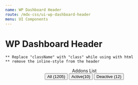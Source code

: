 ```yaml
---
name: WP Dashboard Header
route: /mdx-css/ui-wp-dashboard-header
menu: UI Components
---
```



# WP Dashboard Header

`** Replace "className" with "class" while using with html` <br />
`** remove the inline-style from the header`

<Playground>
	<header class="tutor-wp-dashboard-header d-lg-flex justify-content-between align-items-center tutor-px-30 tutor-py-20" style={{border: '1px solid #f1f1f1'}}>
		<div class="header-title text-medium-h5 color-text-primary mb-lg-0 mb-3">Addons List</div>
		<div class="filter-btns text-regular-body color-text-subsued">
			<button type="button" class="filter-btn" data-tab-filter-target="all">
				All <span class="item-count">(1205)</span>
			</button>
			<button type="button" class="filter-btn" data-tab-filter-target="active">
				Active<span class="item-count">(10) </span>
			</button>
			<button type="button" class="filter-btn is-active" data-tab-filter-target="deactive">
				Deactive <span class="item-count">(12)</span>
			</button>
		</div>
	</header>
</Playground>
